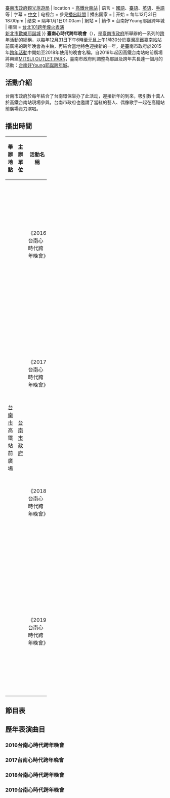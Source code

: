 {{unreferenced|time=2016-12-30T11:07:08+00:00}}
{{更新|time=2019-02-07T13:32:19+00:00}}
{{电视节目信息框
| 名称 = 臺南心時代跨年晚會
| 原名 = {{lang|en|Tainan Heart New Year Party}}
| 图片 = 
| caption = 
| 类型 = 跨年音樂節目
| 国家 = {{ROC}}
| 主持 = 參見[[#播出時間|播出時間]]
| 主题曲 = 
| 片尾曲 = 
| 旁白 = 
| company = 參見[[#播出時間|播出時間]]<br>{{Nowrap begin}}[[File:Tainan_City_Government_Logo.svg|20px]] [[臺南市政府|臺南市政府]]{{、w}}[[臺南市政府觀光旅遊局|臺南市政府觀光旅遊局]]{{Nowrap end}}
| location = {{ROC}}[[高鐵台南站|高鐵台南站]]
| 语言 = [[中華民國國語|國語]]、[[臺灣話|臺語]]、[[英语|英语]]、[[手語|手語]]等
| 字幕 = [[中文|中文]]
| 电视台 = 參見[[#播出時間|播出時間]]
| 播出国家 = {{ROC}}
| 开始 = 每年12月31日18:00pm
| 结束 = 隔年1月1日01:00am
| 網站 = 
| 續作 = 台南好Young耶誕跨年城
| 相關 = [[台北101跨年煙火表演|台北101跨年煙火表演]]<br>[[新北市歡樂耶誕城|新北市歡樂耶誕城]]
}}
'''臺南心時代跨年晚會'''（{{lang-en|Tainan Heart New Year Party}}），是[[臺南市政府|臺南市政府]]所舉辦的一系列的[[跨年|跨年]]活動的總稱，以每年[[12月31日|12月31日]]下午6時至[[元旦|元旦]]上午1時30分於[[高鐵台南站|臺灣高鐵臺南站]]站前廣場的跨年晚會為主軸，再結合當地特色迎接新的一年，是臺南市政府於2015年[[跨年活動|跨年活動]]中開始至2018年使用的晚會名稱。自2019年起因高鐵台南站站前廣場將興建[[MITSUI_OUTLET_PARK_台南|MITSUI OUTLET PARK]]，臺南市政府則調整為耶誕及跨年共長達一個月的活動：[[台南好Young耶誕跨年城|台南好Young耶誕跨年城]]。

== 活動介紹 ==
台南市政府於每年結合了台南環保举办了此活动，迎接新年的到來，吸引數十萬人於高鐵台南站現場參與，台南市政府也邀請了當紅的藝人、偶像歌手一起在高鐵站前廣場賣力演唱。

== 播出時間 ==
{{Note24hUTC+8}}
{| class="wikitable" width="100%"
! width="19%" |舉辦地點
! width="8%" |主辦單位
! width="19%" |活動名稱
! width="9%" |主持人
! width="13%" |承辦單位
! width="13%" |轉播單位
! width="27%" |播出日期、時間
|-
|rowspan=4|{{TWN}}[[台南市|台南市]]高鐵站前廣場
|rowspan=4|[[台南市政府|台南市政府]]
|《2016台南心時代跨年晚會》
| [[胡瓜|胡瓜]]<br>[[JANET|JANET]]<br>[[浩角翔起|浩角翔起]]<br>[[白家綺|白家綺]]<br>[[謝忻|謝忻]]<br>[[GINO|GINO]]
|[[民視|民視電視公司]]
|電視：<br>[[民視|民視]]<br>網路[[youtube|youtube]]<br>[[MOD|MOD]]
|播出日期：<br>2015年12月31日～2016年1月1日<br>播出時間：<br>18:00～01:30
|-
|《2017台南心時代跨年晚會》
| [[胡瓜|胡瓜]]<br>[[JANET|JANET]]<br>[[浩角翔起|浩角翔起]]<br>[[白家綺|白家綺]]
|[[民視|民視電視公司]]
|電視：<br>[[民視台灣台|民視台灣台]]<br>網路：<br>[[youtube|youtube]]<br>[[MOD|MOD]]
|播出日期：<br>2016年12月31日～2017年1月1日<br>播出時間：<br>18:00～01:30
|-
|《2018台南心時代跨年晚會》
|[[黃鐙輝|黃鐙輝]]<br>[[納豆|納豆]]<br>[[谢忻|谢忻]]<br>[[吴怡霈|吴怡霈]]
| [[民視|民視電視公司]]
|電視：<br>[[民視交通台|民視交通台]]<br>網路：<br>[[youtube|youtube]]<br>[[MOD|MOD]]
|播放日期：<br>2017年12月31日～2018年1月1日<br>播出時間：<br>18:00～01:30
|-
|《2019台南心時代跨年晚會》
| [[小鐘|小鐘]]<br>[[鍾欣愉|鍾欣愉]]<br>[[郭彥均|郭彥均]]<br>[[李懿|李懿]]
| [[緯來電視網|強力整合行銷公司]]
| 電視：<br>[[緯來育樂台|緯來育樂台]]<br>[[彩虹頻道|Happy TV]]<br>網路：<br>[[youtube|youtube]]<br>[[Fc2|歡樂看Fain TV]]<br>[[MOD|MOD亞洲綜合台]]
|播出日期：<br>2018年12月31日～2019年1月1日<br>播出時間：<br>18:00～01:30
|}

== 節目表 ==
==歷年表演曲目==
=== 2016台南心時代跨年晚會 ===
{{電視節目信息框
| 顏色       = red
| 名稱       = 2016台南心時代跨年晚會
| 图片       = 
| 图说       = 
| 類型       = 大型音樂節目<br />跨年特別節目
| 主持       = [[胡瓜|胡瓜]]<br />[[JANET|JANET]]<br />[[白家綺|白家綺]]<br />[[浩角翔起|浩角翔起]]<br />[[謝忻|謝忻]]
| 地區       = {{TWN}}
| 語言       = [[國語|國語]]、[[英語|英語]]
| 频道1      = [[民視|民視]]、[[民視四季台|民視四季台]]、[[MOD|MOD]]
| 主題曲     = 
| 片尾曲     = 
| 開始       =  2015年12月31日 19:00
| 結束       =  2016年1月1日1：30
| 晚於       = 2015台南喜洋洋跨年晚會
| 早於       = 2017台南心時代跨年晚會
| 官方網站   = 
}}

=== 2017台南心時代跨年晚會 ===
{{電視節目信息框
| 顏色       = red
| 名稱       = 2017台南心時代跨年晚會
| 图片       = 
| 图说       = 
| 類型       = 大型音樂節目<br />跨年特別節目
| 主持       = [[胡瓜|胡瓜]]<br />[[JANET|JANET]]<br />[[白家綺|白家綺]]<br />[[浩角翔起|浩角翔起]]
| 地區       = {{TWN}}
| 語言       = [[國語|國語]]、[[英語|英語]]
| 频道1      = [[民視|民視]]、[[民視四季台|民視四季台]]、[[MOD|MOD]]、[[風傳媒|風傳媒]]、[[中華電信|中華電信]]
| 主題曲     = 
| 片尾曲     = 
| 開始       =  2016年12月31日 18:00
| 結束       =  2017年1月1日1：30
| 晚於       = 2016台南心時代跨年晚會
| 早於       = 2018台南心時代跨年晚會
| 官方網站   = 
}}

=== 2018台南心時代跨年晚會 ===
{{電視節目信息框
| 顏色       = red
| 名稱       = 2018台南心時代跨年晚會
| 图片       = 
| 图说       = 
| 類型       = 大型音樂節目<br />跨年特別節目
| 主持       = [[黃鐙輝|黃鐙輝]]<br />[[納豆|納豆]]<br/>[[謝忻|謝忻]]<br/>[[吳怡霈|吳怡霈]]
| 地區       = {{TWN}}
| 語言       = [[國語|國語]]、[[英語|英語]]
| 频道1      = 
| 主題曲     = 
| 片尾曲     = 
| 開始       =  2017年12月31日 19:00
| 結束       =  2018年1月1日1：30
| 晚於       = 2017台南心時代跨年晚會
| 早於       = 2019台南心時代跨年晚會
| 官方網站   = 
}}

=== 2019台南心時代跨年晚會 ===
{{電視節目信息框
| 顏色       = red
| 名稱       = 2019台南心時代跨年晚會
| 图片       = 
| 图说       = 
| 類型       = 大型音樂節目<br />跨年特別節目
| 主持       = [[小鐘|小鐘]]<br />[[鍾欣愉|鍾欣愉]]<br />[[郭彥均|郭彥均]]<br/>[[李懿|李懿]]
| 地區       = {{TWN}}
| 語言       = [[國語|國語]]、[[英語|英語]]
| 频道1      = [[緯來育樂台|緯來育樂台]]、[[Happy_TV|Happy TV]]、[[歡樂看Fain_TV|歡樂看Fain TV]]、[[府城廣播電台|府城廣播電台]]、[[領袖廣播電台|領袖廣播電台]]、[[MOD|MOD]]
| 主題曲     = 
| 片尾曲     = 
| 開始       =  2018年12月31日 18:00
| 結束       =  2019年1月1日1：30
| 晚於       = 2018台南心時代跨年晚會
| 早於       = 2020台南好Young耶誕跨年城
| 官方網站   = 
}}

{{台灣跨年活動}}